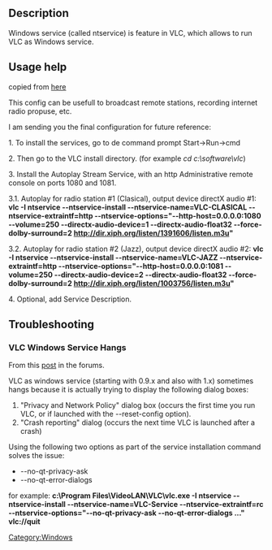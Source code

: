 == Description ==

Windows service (called ntservice) is feature in VLC, which allows to run VLC as Windows service. 

== Usage help ==
copied from [http://forum.videolan.org/viewtopic.php?f=14&t=54028#p177582 here]

This config can be usefull to broadcast remote stations, recording internet radio propuse, etc.

I am sending you the final configuration for future reference:

1. To install the services, go to de command prompt Start->Run->cmd

2. Then go to the VLC install directory. (for example ''cd c:\software\vlc'')

3. Install the Autoplay Stream Service, with an http Administrative remote console on ports 1080 and 1081.

3.1. Autoplay for radio station #1 (Clasical), output device directX audio #1:
'''vlc -I ntservice --ntservice-install --ntservice-name=VLC-CLASICAL --ntservice-extraintf=http --ntservice-options="--http-host=0.0.0.0:1080 --volume=250 --directx-audio-device=1 --directx-audio-float32 --force-dolby-surround=2 http://dir.xiph.org/listen/1391606/listen.m3u"'''

3.2. Autoplay for radio station #2 (Jazz), output device directX audio #2:
'''vlc -I ntservice --ntservice-install --ntservice-name=VLC-JAZZ --ntservice-extraintf=http --ntservice-options="--http-host=0.0.0.0:1081 --volume=250 --directx-audio-device=2 --directx-audio-float32 --force-dolby-surround=2 http://dir.xiph.org/listen/1003756/listen.m3u"
'''

4. Optional, add Service Description.

== Troubleshooting ==

=== VLC Windows Service Hangs ===
From this [http://forum.videolan.org/viewtopic.php?f=14&t=50434#p211639 post] in the forums.

VLC as windows service (starting with 0.9.x and also with 1.x) sometimes hangs because it is actually trying to display the following dialog boxes:
# "Privacy and Network Policy" dialog box (occurs the first time you run VLC, or if launched with the --reset-config option).
# "Crash reporting" dialog (occurs the next time VLC is launched after a crash)

Using the following two options as part of the service installation command solves the issue:
* --no-qt-privacy-ask
* --no-qt-error-dialogs

for example:
'''c:\Program Files\VideoLAN\VLC\vlc.exe -I ntservice --ntservice-install --ntservice-name=VLC-Service --ntservice-extraintf=rc --ntservice-options="--no-qt-privacy-ask --no-qt-error-dialogs ..." vlc://quit'''

[[Category:Windows]]